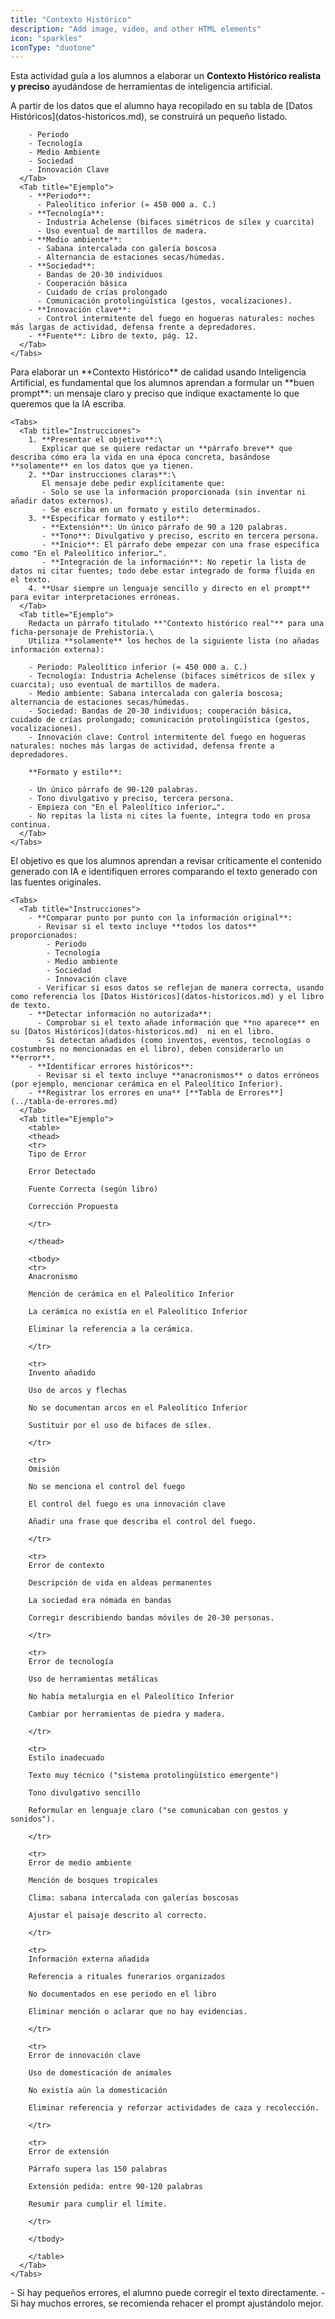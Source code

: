 ```yaml
---
title: "Contexto Histórico"
description: "Add image, video, and other HTML elements"
icon: "sparkles"
iconType: "duotone"
---
```


Esta actividad guía a los alumnos a elaborar un **Contexto Histórico realista y preciso** ayudándose de herramientas de inteligencia artificial.

<Steps>
  <Step title="Preparar la información base." icon="book-open-cover" iconType="duotone" stepNumber="1" titleSize="h2">
    <Tabs>
      <Tab title="Instrucciones">
        A partir de los datos que el alumno haya recopilado en su tabla de [Datos Históricos](datos-historicos.md), se construirá un pequeño listado.

        - Periodo
        - Tecnología
        - Medio Ambiente
        - Sociedad
        - Innovación Clave
      </Tab>
      <Tab title="Ejemplo">
        - **Periodo**:
          - Paleolítico inferior (≈ 450 000 a. C.)
        - **Tecnología**:
          - Industria Achelense (bifaces simétricos de sílex y cuarcita)
          - Uso eventual de martillos de madera.
        - **Medio ambiente**:
          - Sabana intercalada con galería boscosa
          - Alternancia de estaciones secas/húmedas.
        - **Sociedad**:
          - Bandas de 20-30 individuos
          - Cooperación básica
          - Cuidado de crías prolongado
          - Comunicación protolingüística (gestos, vocalizaciones).
        - **Innovación clave**:
          - Control intermitente del fuego en hogueras naturales: noches más largas de actividad, defensa frente a depredadores.
        - **Fuente**: Libro de texto, pág. 12.
      </Tab>
    </Tabs>
  </Step>
  <Step title="Elaborar el prompt para la IA." icon="sparkles" iconType="duotone" stepNumber="2" titleSize="h2">
    Para elaborar un **Contexto Histórico** de calidad usando Inteligencia Artificial, es fundamental que los alumnos aprendan a formular un **buen prompt**: un mensaje claro y preciso que indique exactamente lo que queremos que la IA escriba.

    <Tabs>
      <Tab title="Instrucciones">
        1. **Presentar el objetivo**:\
           Explicar que se quiere redactar un **párrafo breve** que describa cómo era la vida en una época concreta, basándose **solamente** en los datos que ya tienen.
        2. **Dar instrucciones claras**:\
           El mensaje debe pedir explícitamente que:
           - Solo se use la información proporcionada (sin inventar ni añadir datos externos).
           - Se escriba en un formato y estilo determinados.
        3. **Especificar formato y estilo**:
           - **Extensión**: Un único párrafo de 90 a 120 palabras.
           - **Tono**: Divulgativo y preciso, escrito en tercera persona.
           - **Inicio**: El párrafo debe empezar con una frase específica como "En el Paleolítico inferior…".
           - **Integración de la información**: No repetir la lista de datos ni citar fuentes; todo debe estar integrado de forma fluida en el texto.
        4. **Usar siempre un lenguaje sencillo y directo en el prompt** para evitar interpretaciones erróneas.
      </Tab>
      <Tab title="Ejemplo">
        Redacta un párrafo titulado **"Contexto histórico real"** para una ficha-personaje de Prehistoria.\
        Utiliza **solamente** los hechos de la siguiente lista (no añadas información externa):

        - Periodo: Paleolítico inferior (≈ 450 000 a. C.)
        - Tecnología: Industria Achelense (bifaces simétricos de sílex y cuarcita); uso eventual de martillos de madera.
        - Medio ambiente: Sabana intercalada con galería boscosa; alternancia de estaciones secas/húmedas.
        - Sociedad: Bandas de 20-30 individuos; cooperación básica, cuidado de crías prolongado; comunicación protolingüística (gestos, vocalizaciones).
        - Innovación clave: Control intermitente del fuego en hogueras naturales: noches más largas de actividad, defensa frente a depredadores.

        **Formato y estilo**:

        - Un único párrafo de 90-120 palabras.
        - Tono divulgativo y preciso, tercera persona.
        - Empieza con "En el Paleolítico inferior…".
        - No repitas la lista ni cites la fuente, integra todo en prosa continua.
      </Tab>
    </Tabs>
  </Step>
  <Step title="Revisión crítica" icon="lightbulb-exclamation" iconType="duotone" stepNumber="3" titleSize="h2">
    El objetivo es que los alumnos aprendan a revisar críticamente el contenido generado con IA e identifiquen errores comparando el texto generado con las fuentes originales.

    <Tabs>
      <Tab title="Instrucciones">
        - **Comparar punto por punto con la información original**:
          - Revisar si el texto incluye **todos los datos** proporcionados:
            - Periodo
            - Tecnología
            - Medio ambiente
            - Sociedad
            - Innovación clave
          - Verificar si esos datos se reflejan de manera correcta, usando como referencia los [Datos Históricos](datos-historicos.md) y el libro de texto.
        - **Detectar información no autorizada**:
          - Comprobar si el texto añade información que **no aparece** en su [Datos Históricos](datos-historicos.md)  ni en el libro.
          - Si detectan añadidos (como inventos, eventos, tecnologías o costumbres no mencionadas en el libro), deben considerarlo un **error**.
        - **Identificar errores históricos**:
          - Revisar si el texto incluye **anacronismos** o datos erróneos (por ejemplo, mencionar cerámica en el Paleolítico Inferior).
        - **Registrar los errores en una** [**Tabla de Errores**](../tabla-de-errores.md)
      </Tab>
      <Tab title="Ejemplo">
        <table>
        <thead>
        <tr>
        Tipo de Error

        Error Detectado

        Fuente Correcta (según libro)

        Corrección Propuesta

        </tr>

        </thead>

        <tbody>
        <tr>
        Anacronismo

        Mención de cerámica en el Paleolítico Inferior

        La cerámica no existía en el Paleolítico Inferior

        Eliminar la referencia a la cerámica.

        </tr>

        <tr>
        Invento añadido

        Uso de arcos y flechas

        No se documentan arcos en el Paleolítico Inferior

        Sustituir por el uso de bifaces de sílex.

        </tr>

        <tr>
        Omisión

        No se menciona el control del fuego

        El control del fuego es una innovación clave

        Añadir una frase que describa el control del fuego.

        </tr>

        <tr>
        Error de contexto

        Descripción de vida en aldeas permanentes

        La sociedad era nómada en bandas

        Corregir describiendo bandas móviles de 20-30 personas.

        </tr>

        <tr>
        Error de tecnología

        Uso de herramientas metálicas

        No había metalurgia en el Paleolítico Inferior

        Cambiar por herramientas de piedra y madera.

        </tr>

        <tr>
        Estilo inadecuado

        Texto muy técnico ("sistema protolingüístico emergente")

        Tono divulgativo sencillo

        Reformular en lenguaje claro ("se comunicaban con gestos y sonidos").

        </tr>

        <tr>
        Error de medio ambiente

        Mención de bosques tropicales

        Clima: sabana intercalada con galerías boscosas

        Ajustar el paisaje descrito al correcto.

        </tr>

        <tr>
        Información externa añadida

        Referencia a rituales funerarios organizados

        No documentados en ese periodo en el libro

        Eliminar mención o aclarar que no hay evidencias.

        </tr>

        <tr>
        Error de innovación clave

        Uso de domesticación de animales

        No existía aún la domesticación

        Eliminar referencia y reforzar actividades de caza y recolección.

        </tr>

        <tr>
        Error de extensión

        Párrafo supera las 150 palabras

        Extensión pedida: entre 90-120 palabras

        Resumir para cumplir el límite.

        </tr>

        </tbody>

        </table>
      </Tab>
    </Tabs>
  </Step>
  <Step title="Re-Prompt" icon="sparkles" iconType="duotone" stepNumber="4" titleSize="h2">
    - Si hay pequeños errores, el alumno puede corregir el texto directamente.
    - Si hay muchos errores, se recomienda rehacer el prompt ajustándolo mejor.
  </Step>
</Steps>

<Icon icon="traffic-cone" iconType="duotone" color="#851F6A" size={35} />
